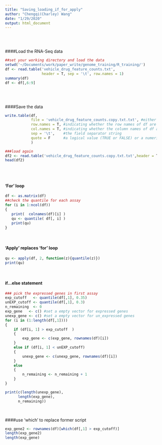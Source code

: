 ```yaml
---
title: "Saving_loading_if_for_apply"
author: "Chengqi(Charley) Wang"
date: "1/29/2020"
output: html_document
---
```

<br/><br/>


####Load the RNA-Seq data
```r
##set your working directory and load the data
setwd('~/Documents/work/paper_write/genome_training/R_training/')
df <- read.table('vehicle_drug_feature_counts.txt',
                 header = T, sep = '\t', row.names = 1)
summary(df)
df <- df[,6:9]
```
<br/><br/>

####Save the data
```r
write.table(df, 
            file = 'vehicle_drug_feature_counts.copy.txt.txt', #either a character string naming a file or a connection open for writing. "" indicates output to the console.
            row.names = T, #indicating whether the row names of df are to be written
            col.names = T, #indicating whether the column names of df are to be written
            sep = '\t',    #the field separator string
            quote = F      #a logical value (TRUE or FALSE) or a numeric vector. If TRUE, any character or factor columns will be surrounded by double quotes.
            )

###load again
df2 <- read.table('vehicle_drug_feature_counts.copy.txt.txt',header = T, sep = '\t', row.names = 1)
head(df2)
```
<br/><br/>

#### 'For' loop
```r
df <- as.matrix(df)
##check the quantile for each assay
for (i in 1:ncol(df))
{
   print(  colnames(df)[i] )
   qu <- quantile( df[, i] )
   print(qu)
}
```
<br/>

#### 'Apply' replaces 'for' loop
```r
qu <- apply(df, 2, function(z){quantile(z)})
print(qu)
```
<br/>

#### if...else statement
```r
### pick the expressed genes in first assay
exp_cutoff   <- quantile(df[,1], 0.35)
unEXP_cutoff <- quantile(df[,1], 0.3)
n_remaining  <- 0
exp_gene   <- c() #set a empty vector for expressed genes
unexp_gene <- c() #set a empty vector for un_expressed genes
for (i in (1:length(df[,1])))
{
    if (df[i, 1] > exp_cutoff  )
    {
        exp_gene <- c(exp_gene, rownames(df)[i])  
    }
    else if (df[i, 1] < unEXP_cutoff) 
    {
        unexp_gene <- c(unexp_gene, rownames(df)[i])
    }
    else
    {
        n_remaining <- n_remaining + 1    
    }
}

print(c(length(unexp_gene),
      length(exp_gene),
      n_remaining))
```

<br/>

####use 'which' to replace former script
```r
exp_gene2 <- rownames(df)[which(df[,1] > exp_cutoff)]
length(exp_gene2)
length(exp_gene)
```


